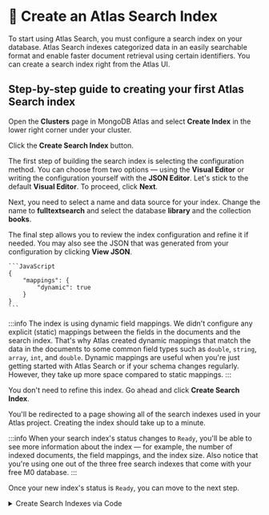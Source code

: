 

# 👐 Create an Atlas Search Index

To start using Atlas Search, you must configure a search index on your database. Atlas Search indexes categorized data in an easily searchable format and enable faster document retrieval using certain identifiers. You can create a search index right from the Atlas UI.

## Step-by-step guide to creating your first Atlas Search index

Open the **Clusters** page in MongoDB Atlas and select **Create Index** in the lower right corner under your cluster.

<Screenshot alt="The 'Clusters' page with the 'Create Index' link highlighted" src="img/screenshots/2-search/2-search-index/1-create-index.png" url="https://cloud.mongodb.com" />

Click the **Create Search Index** button.

<Screenshot alt="The 'Create Search Index' button highlighted" src="img/screenshots/2-search/2-search-index/2-create-search-index.png" url="https://cloud.mongodb.com" />

The first step of building the search index is selecting the configuration method. You can choose from two options — using the **Visual Editor** or writing the configuration yourself with the **JSON Editor**. Let's stick to the default **Visual Editor**. To proceed, click **Next**.

<Screenshot alt="The 'Configuration Method' step of creating a new search index" src="img/screenshots/2-search/2-search-index/3-search-index-config-method.png" url="https://cloud.mongodb.com" />

Next, you need to select a name and data source for your index. Change the name to **fulltextsearch** and select the database **library** and the collection **books**.

<Screenshot alt="The 'Name & Data Source' step of creating a new search index" src="img/screenshots/2-search/2-search-index/4-search-index-config-name-datasource.png" url="https://cloud.mongodb.com" />

The final step allows you to review the index configuration and refine it if needed. You may also see the JSON that was generated from your configuration by clicking **View JSON**.

    ```JavaScript
    {
        "mappings": {
            "dynamic": true
        }
    }
    ```

:::info
The index is using dynamic field mappings. We didn't configure any explicit (static) mappings between the fields in the documents and the search index. That's why Atlas created dynamic mappings that match the data in the documents to some common field types such as `double`, `string`, `array`, `int`, and `double`.
Dynamic mappings are useful when you're just getting started with Atlas Search or if your schema changes regularly. However, they take up more space compared to static mappings.
:::

You don't need to refine this index. Go ahead and click **Create Search Index**.

<Screenshot alt="The 'Review & Refine' step of creating a new search index" src="img/screenshots/2-search/2-search-index/5-search-index-config-refine.png" url="https://cloud.mongodb.com" />

You'll be redirected to a page showing all of the search indexes used in your Atlas project. Creating the index should take up to a minute.

:::info
When your search index's status changes to `Ready`, you'll be able to see more information about the index — for example, the number of indexed documents, the field mappings, and the index size. Also notice that you're using one out of the three free search indexes that come with your free M0 database.
:::

<Screenshot alt="The 'Search Indexes' page with the newly created index highlighted" src="img/screenshots/2-search/2-search-index/6-search-indexes-list.png" url="https://cloud.mongodb.com" />

Once your new index's status is `Ready`, you can move to the next step.

<details>
    <summary>Create Search Indexes via Code</summary>

    <div>

        ```sh
        db.collection.createSearchIndex("fulltextsearch",
            {
                "mappings": {
                    "dynamic": true
                }
            }
        );

        ```
    </div>
</details>